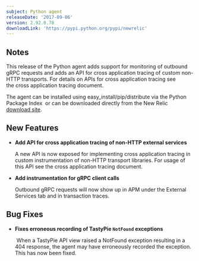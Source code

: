 ```yaml
---
subject: Python agent
releaseDate: '2017-09-06'
version: 2.92.0.78
downloadLink: 'https://pypi.python.org/pypi/newrelic'
---
```


## Notes

This release of the Python agent adds support for monitoring of outbound gRPC requests and adds an API for cross application tracing of custom non-HTTP transports. For details on APIs for cross application tracing see the cross application tracing document.

The agent can be installed using easy_install/pip/distribute via the Python Package Index  or can be downloaded directly from the New Relic [download site](http://download.newrelic.com/python_agent/release).

## New Features

* **Add API for cross application tracing of non-HTTP external services** 

  A new API is now exposed for implementing cross application tracing in custom instrumentation of non-HTTP transport libraries. For usage of this API see the cross application tracing document. 
* **Add instrumentation for gRPC client calls** 

  Outbound gRPC requests will now show up in APM under the External Services tab and in transaction traces. 

## Bug Fixes

* **Fixes erroneous recording of TastyPie `NotFound` exceptions**

   When a TastyPie API view raised a NotFound exception resulting in a 404 response, the agent may have erroneously recorded the exception. This has now been fixed.
